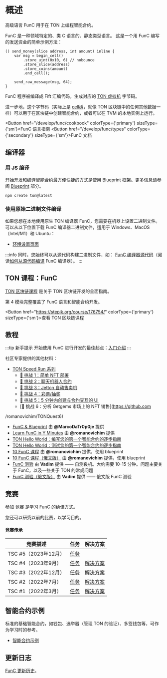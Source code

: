 
# 概述

高级语言 FunC 用于在 TON 上编程智能合约。

FunC 是一种领域特定的、类 C 语言的、静态类型语言。
这是一个用 FunC 编写的发送资金的简单示例方法：

```func
() send_money(slice address, int amount) inline {
    var msg = begin_cell()
        .store_uint(0x10, 6) // nobounce
        .store_slice(address)
        .store_coins(amount)
        .end_cell();

    send_raw_message(msg, 64);
}
```

FunC 程序被编译成 Fift 汇编代码，生成对应的 [TON 虚拟机](/learn/tvm-instructions/tvm-overview) 字节码。

进一步地，这个字节码（实际上是 [cell树](/learn/overviews/cells)，就像 TON 区块链中的任何其他数据一样）可以用于在区块链中创建智能合约，或者可以在 TVM 的本地实例上运行。

<Button href="/develop/func/cookbook" colorType={'primary'} sizeType={'sm'}>FunC 语言指南</Button>
<Button href="/develop/func/types" colorType={'secondary'} sizeType={'sm'}>FunC 文档</Button>

## 编译器

### 用 JS 编译

开始开发和编译智能合约最方便快捷的方式是使用 Blueprint 框架。更多信息请参阅 [Blueprint](/develop/smart-contracts/sdk/javascript) 部分。

```bash
npm create ton@latest
```

### 使用原始二进制文件编译

如果您想在本地使用原生 TON 编译器 FunC，您需要在机器上设置二进制文件。可以从以下位置下载 FunC 编译器二进制文件，适用于 Windows、MacOS（Intel/M1）和 Ubuntu：
* [环境设置页面](/develop/smart-contracts/environment/installation)

:::info
同时，您始终可以从源代码构建二进制文件，如：
[FunC 编译器源代码](https://github.com/ton-blockchain/ton/tree/master/crypto/func)（阅读[如何从源代码编译](/develop/howto/compile#func) FunC 编译器）。
:::

## TON 课程：FunC

[TON 区块链课程](https://stepik.org/course/176754/) 是关于 TON 区块链开发的全面指南。

第 4 模块完整覆盖了 FunC 语言和智能合约开发。

<Button href="https://stepik.org/course/176754/" colorType={'primary'} sizeType={'sm'}>查看 TON 区块链课程</Button>

## 教程

:::tip 新手提示
开始使用 FunC 进行开发的最佳起点：[入门介绍](/develop/smart-contracts/)
:::

社区专家提供的其他材料：

- [TON Speed Run 系列](https://tonspeedrun.com/)
  - [🚩 挑战 1：简单 NFT 部署](https://github.com/romanovichim/TONQuest1)
  - [🚩 挑战 2：聊天机器人合约](https://github.com/romanovichim/TONQuest2)
  - [🚩 挑战 3：Jetton 自动售卖机](https://github.com/romanovichim/TONQuest3)
  - [🚩 挑战 4：彩票/抽奖](https://github.com/romanovichim/TONQuest4)
  - [🚩 挑战 5：5 分钟内创建与合约交互的 UI](https://github.com/romanovichim/TONQuest5)
  - [🚩 挑战 6：分析 Getgems 市场上的 NFT 销售](https://github.com

/romanovichim/TONQuest6)
* [FunC & Blueprint](https://www.youtube.com/watch?v=7omBDfSqGfA&list=PLtUBO1QNEKwtO_zSyLj-axPzc9O9rkmYa) 由 **@MarcoDaTr0p0je** 提供
* [Learn FunC in Y Minutes](https://learnxinyminutes.com/docs/func/) 由 **@romanovichim** 提供
* [TON Hello World：编写您的第一个智能合约的逐步指南](https://ton-community.github.io/tutorials/02-contract/)
* [TON Hello World：测试您的第一个智能合约的逐步指南](https://ton-community.github.io/tutorials/04-testing/)
* [10 FunC 课程](https://github.com/romanovichim/TonFunClessons_Eng) 由 **@romanovichim** 提供，使用 blueprint
* [10 FunC 课程（俄文版）](https://github.com/romanovichim/TonFunClessons_ru) 由 **@romanovichim** 提供，使用 blueprint
* [FunC 测验](https://t.me/toncontests/60) 由 **Vadim** 提供 —— 自测良机。大约需要 10-15 分钟。问题主要关于 FunС，以及一些关于 TON 的常规问题
* [FunC 测验（俄文版）](https://t.me/toncontests/58?comment=14888) 由 **Vadim** 提供 —— 俄文版 FunC 测验

## 竞赛

参加 [竞赛](https://t.me/toncontests) 是学习 FunC 的绝佳方式。

您还可以研究以前的比赛，以学习目的。

#### 竞赛传承

| 竞赛描述                | 任务                                                     | 解决方案                                                              |
|------------------------|----------------------------------------------------------|---------------------------------------------------------------------|
| TSC #5（2023年12月）  | [任务](https://github.com/ton-community/tsc5)            |                                                                      |
| TSC #4（2023年9月）   | [任务](https://github.com/ton-community/tsc4)            | [解决方案](/develop/smart-contracts/examples#ton-smart-challenge-4) |
| TSC #3（2022年12月）  | [任务](https://github.com/ton-blockchain/func-contest3)  | [解决方案](https://github.com/nns2009/TON-FunC-contest-3)           |
| TSC #2（2022年7月）   | [任务](https://github.com/ton-blockchain/func-contest2)  | [解决方案](https://github.com/ton-blockchain/func-contest2-solutions) |
| TSC #1（2022年3月）   | [任务](https://github.com/ton-blockchain/func-contest1)  | [解决方案](https://github.com/ton-blockchain/func-contest1-solutions) |

## 智能合约示例

标准的基础智能合约，如钱包、选举器（管理 TON 的验证）、多签钱包等，可作为学习时的参考。

* [智能合约示例](/develop/smart-contracts/examples)

## 更新日志
[FunC 更新历史](/develop/func/changelog)。
